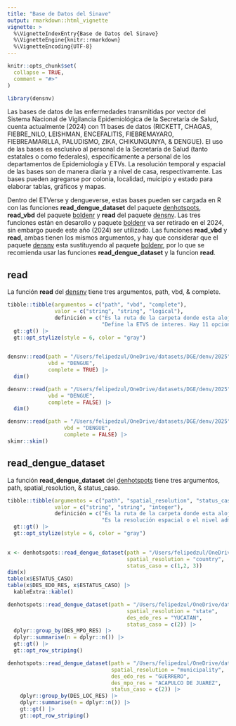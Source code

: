 ```yaml
---
title: "Base de Datos del Sinave"
output: rmarkdown::html_vignette
vignette: >
  %\VignetteIndexEntry{Base de Datos del Sinave}
  %\VignetteEngine{knitr::rmarkdown}
  %\VignetteEncoding{UTF-8}
---
```


```r
knitr::opts_chunk$set(
  collapse = TRUE,
  comment = "#>"
)
```

```r
library(densnv)
```

Las bases de datos de las enfermedades transmitidas por vector del Sistema Nacional de Vigilancia Epidemiológica de la Secretaría de Salud, cuenta actualmente (2024) con 11 bases de datos (RICKETT, CHAGAS, FIEBRE_NILO, LEISHMAN, ENCEFALITIS, FIEBREMAYARO, FIEBREAMARILLA, PALUDISMO, ZIKA, CHIKUNGUNYA, & DENGUE). El uso de las bases es esclusivo al personal de la Secretaría de Salud (tanto estatales o como federales), especifícamente a personal de los departamentos de Epidemiología y ETVs. La resolución temporal y espacial de las bases son de manera diaria y a nivel de casa, respectivamente. Las bases pueden agregarse por colonia, localidad, muicipio y estado para elaborar tablas, gráficos y mapas.

Dentro del ETVerse y dengueverse, estas bases pueden ser cargada en R con las funciones **read_dengue_dataset** del paquete [denhotspots](https://fdzul.github.io/denhotspots/), **read_vbd** del paquete [boldenr](https://fdzul.github.io/boldenr/) y **read** del paquete [densnv](https://fdzul.github.io/densnv/). Las tres funciones están en desarollo y paquete [boldenr](https://fdzul.github.io/boldenr/) va ser retirado en el 2024, sin embargo puede este año (2024) ser utilizado. Las funciones **read_vbd** y **read**, ambas tienen los mismos argumentos, y hay que considerar que el paquete [densnv](https://fdzul.github.io/densnv/) esta sustituyendo al paquete [boldenr](https://fdzul.github.io/boldenr/), por lo que se recomienda usar las funciones **read_dengue_dataset** y la funcion **read**.

## **read**

La función **read** del [densnv](https://fdzul.github.io/densnv/) tiene tres argumentos, path, vbd, & complete.

```r
tibble::tibble(argumentos = c("path", "vbd", "complete"),
               valor = c("string", "string", "logical"),
               definición = c("Es la ruta de la carpeta donde esta alojado el archivo txt",
                              "Define la ETVS de interes. Hay 11 opciones (RICKETT, CHAGAS, FIEBRE_NILO, LEISHMAN, ENCEFALITIS, FIEBREMAYARO, FIEBREAMARILLA, PALUDISMO, ZIKA, CHIKUNGUNYA, & DENGUE)", "Es un valor lógico para definir si sube varias bases de datos de la misma ETV de diferentes años o diferentes ETVs del mismo año, o diferentes ETVs de diferentes años, de lo contrario solo sube una ETV completa" )) |>
  gt::gt() |>
  gt::opt_stylize(style = 6, color = "gray")
  
```


```r
densnv::read(path = "/Users/felipedzul/OneDrive/datasets/DGE/denv/2025",
             vbd = "DENGUE", 
             complete = TRUE) |>
  dim()


```

```r
densnv::read(path = "/Users/felipedzul/OneDrive/datasets/DGE/denv/2025",
             vbd = "DENGUE", 
             complete = FALSE) |>
  dim()
```


```r
densnv::read(path = "/Users/felipedzul/OneDrive/datasets/DGE/denv/2025",
                  vbd = "DENGUE", 
                  complete = FALSE) |>
skimr::skim()

```

## **read_dengue_dataset**

La función **read_dengue_dataset** del [denhotspots](https://fdzul.github.io/denhotspots/) tiene tres argumentos, path, spatial_resolution, & status_caso.

```r
tibble::tibble(argumentos = c("path", "spatial_resolution", "status_caso"),
               valor = c("string", "string", "integer"),
               definición = c("Es la ruta de la carpeta donde esta alojado el archivo txt",
                              "Es la resolución espacial o el nivel administrativo. Las opciones son country, state & municipality", "Es la condición de casos, y tiene tres opciones: 1 probable, 2 confirmado y descartado")) |>
  gt::gt() |>
  gt::opt_stylize(style = 6, color = "gray")
  
```


```r
x <- denhotspots::read_dengue_dataset(path = "/Users/felipedzul/OneDrive/datasets/DGE/denv/2025/DENGUE2_.txt",
                                      spatial_resolution = "country",
                                      status_caso = c(1,2, 3))
dim(x)
table(x$ESTATUS_CASO)
table(x$DES_EDO_RES, x$ESTATUS_CASO) |>
  kableExtra::kable()
```

```r
denhotspots::read_dengue_dataset(path = "/Users/felipedzul/OneDrive/datasets/DGE/denv/2025/DENGUE2_.txt",
                                      spatial_resolution = "state",
                                      des_edo_res = "YUCATAN",
                                      status_caso = c(2)) |>
  dplyr::group_by(DES_MPO_RES) |>
  dplyr::summarise(n = dplyr::n()) |>
  gt::gt() |>
  gt::opt_row_striping()
```


```r
denhotspots::read_dengue_dataset(path = "/Users/felipedzul/OneDrive/datasets/DGE/denv/2025/DENGUE2_.txt",
                                 spatial_resolution = "municipality",
                                 des_edo_res = "GUERRERO",
                                 des_mpo_res = "ACAPULCO DE JUAREZ",
                                 status_caso = c(2)) |>
    dplyr::group_by(DES_LOC_RES) |>
    dplyr::summarise(n = dplyr::n()) |>
    gt::gt() |>
    gt::opt_row_striping()
```


